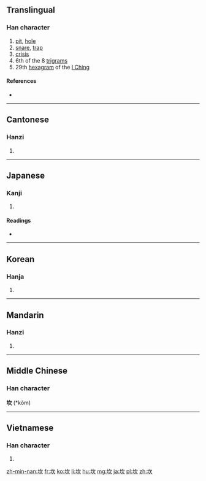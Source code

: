 ==Translingual==

===Han character===
{{Han char|rn=32|rad=土|as=04|sn=7|four=4718<sub>2</sub>|canj=土弓人 (GNO)|ids=⿰[[土]][[欠]]}}

# [[pit]], [[hole]]
# [[snare]], [[trap]]
# [[crisis]]
# 6th of the 8 [[w:Ba Gua|trigrams]]
# 29th [[hexagram]] of the [[I Ching]]

====References====
* {{Han ref|kx=0225.120|dkj=04928|dj=0460.040|hdz=10425.040|uh=574E|ud=22350|bh=A7A2|bd=42914}}

----

==Cantonese==

===Hanzi===
{{yue-hanzi|jyut=|y=ham2}}

# {{defn|lang=yue|sort=土04}}

----

==Japanese==

===Kanji===
{{ja-kanji|grade=|rs=土04}}

# {{defn|lang=ja|sort=土04}}

====Readings====
* {{ja-readings|on=[[かん]] (kan)|kun=[[あな]] (ana)}}

----

==Korean==

===Hanja===
{{ko-hanja|hangeul=감|rv=gam|mr=kam}}

# {{defn|lang=ko|sort=土04}}

----

==Mandarin==

===Hanzi===
{{cmn-hanzi|pin=[[kǎn]] ([[kan3]])|wg=k'an<sup>3</sup>}}

# {{defn|lang=cmn|sort=土04}}

----

==Middle Chinese==
===Han character===
'''坎''' (*kǒm)<!--note: asterisk indicates that this character appears more than four times in the Tang Dynasty corpus of literature-->

----

==Vietnamese==

===Han character===
{{vi-hantu|[[khảm]]|rs=土04}}

# {{defn|lang=vi|sort=土04}}

[[zh-min-nan:坎]]
[[fr:坎]]
[[ko:坎]]
[[li:坎]]
[[hu:坎]]
[[mg:坎]]
[[ja:坎]]
[[pl:坎]]
[[zh:坎]]
